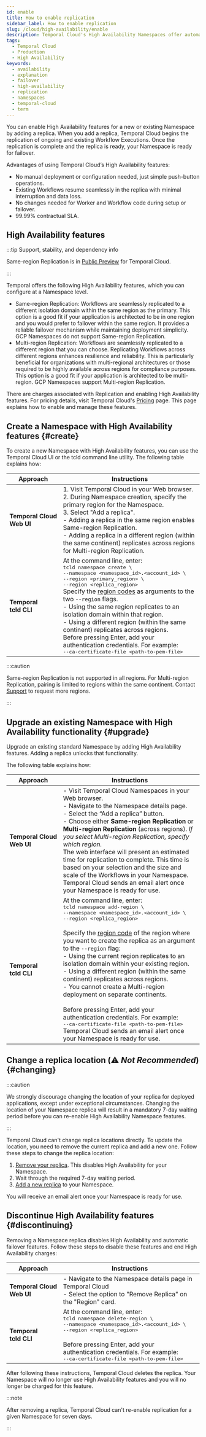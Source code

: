 ```yaml
---
id: enable
title: How to enable replication
sidebar_label: How to enable replication
slug: /cloud/high-availability/enable
description: Temporal Cloud's High Availability Namespaces offer automated failover, synchronized data replication, and high availability for workloads requiring disaster-tolerant deployment and 99.99% uptime.
tags:
  - Temporal Cloud
  - Production
  - High Availability
keywords:
  - availability
  - explanation
  - failover
  - high-availability
  - replication
  - namespaces
  - temporal-cloud
  - term
---
```



You can enable High Availability features for a new or existing Namespace by adding a replica.
When you add a replica, Temporal Cloud begins the replication of ongoing and existing Workflow Executions.
Once the replication is complete and the replica is ready, your Namespace is ready for failover.

Advantages of using Temporal Cloud’s High Availability features:

- No manual deployment or configuration needed, just simple push-button operations.
- Existing Workflows resume seamlessly in the replica with minimal interruption and data loss.
- No changes needed for Worker and Workflow code during setup or failover.
- 99.99% contractual SLA.

## High Availability features

:::tip Support, stability, and dependency info

Same-region Replication is in [Public Preview](/evaluate/development-production-features/release-stages#public-preview) for Temporal Cloud.

:::

Temporal offers the following High Availability features, which you can configure at a Namespace level.

- Same-region Replication: Workflows are seamlessly replicated to a different isolation domain within the same region as the primary.
  This option is a good fit if your application is architected to be in one region and you would prefer to failover within the same region.
  It provides a reliable failover mechanism while maintaining deployment simplicity.
  GCP Namespaces do not support Same-region Replication.
- Multi-region Replication: Workflows are seamlessly replicated to a different region that you can choose.
  Replicating Workflows across different regions enhances resilience and reliability.
  This is particularly beneficial for organizations with multi-regional architectures or those required to be highly available across regions for compliance purposes.
  This option is a good fit if your application is architected to be multi-region.
  GCP Namespaces support Multi-region Replication.

There are charges associated with Replication and enabling High Availability features.
For pricing details, visit Temporal Cloud's [Pricing](/cloud/pricing) page.
This page explains how to enable and manage these features.

## Create a Namespace with High Availability features {#create}

To create a new Namespace with High Availability features, you can use the Temporal Cloud UI or the tcld command line utility.
The following table explains how:

| Approach                                 | Instructions                                                                                                                                                                                                                                                                                                                                                                                                                                                                                                                                                                                                                                                                                                                                                           |
| ---------------------------------------- | ---------------------------------------------------------------------------------------------------------------------------------------------------------------------------------------------------------------------------------------------------------------------------------------------------------------------------------------------------------------------------------------------------------------------------------------------------------------------------------------------------------------------------------------------------------------------------------------------------------------------------------------------------------------------------------------------------------------------------------------------------------------------- |
| **Temporal&nbsp;Cloud<br />Web&nbsp;UI** | 1. Visit Temporal Cloud in your Web browser. <br /> 2. During Namespace creation, specify the primary region for the Namespace. <br /> 3. Select "Add a replica".<br /> <Spacer width={4} /> - Adding a replica in the same region enables Same-region Replication. <br /> <Spacer width={4} /> - Adding a replica in a different region (within the same continent) replicates across regions for Multi-region Replication.                                                                                                                                                                                                                                                                                                                                           |
| **Temporal<br />tcld&nbsp;CLI**          | At the command line, enter: <br /> <tt>tcld namespace create \ <br /> <Spacer width={4} />--namespace \<namespace_id>.\<account_id> \ <br /><Spacer width={4} />--region \<primary_region> \ <br /> <Spacer width={4} />--region \<replica_region></tt> <br /> Specify the [region codes](/cloud/service-availability) as arguments to the two `--region` flags.<br /> <Spacer width={4} /> - Using the same region replicates to an isolation domain within that region.<br /> <Spacer width={4} /> - Using a different region (within the same continent) replicates across regions. <br />Before pressing Enter, add your authentication credentials. For example: <br /> <tt><Spacer width={4} /><NoBreak>--ca-certificate-file \<path-to-pem-file></NoBreak></tt> |

:::caution

Same-region Replication is not supported in all regions.
For Multi-region Replication, pairing is limited to regions within the same continent.
Contact [Support](https://support.temporal.io) to request more regions.

:::

## Upgrade an existing Namespace with High Availability functionality {#upgrade}

Upgrade an existing standard Namespace by adding High Availability features.
Adding a replica unlocks that functionality.

The following table explains how:

| Approach                                 | Instructions                                                                                                                                                                                                                                                                                                                                                                                                                                                                                                                                                                                                                                                                                                                                                                                                                                                                                                                                                          |
| ---------------------------------------- | --------------------------------------------------------------------------------------------------------------------------------------------------------------------------------------------------------------------------------------------------------------------------------------------------------------------------------------------------------------------------------------------------------------------------------------------------------------------------------------------------------------------------------------------------------------------------------------------------------------------------------------------------------------------------------------------------------------------------------------------------------------------------------------------------------------------------------------------------------------------------------------------------------------------------------------------------------------------- |
| **Temporal&nbsp;Cloud<br />Web&nbsp;UI** | - Visit Temporal Cloud Namespaces in your Web browser. <br /> - Navigate to the Namespace details page.<br /> - Select the “Add a replica” button. <br /> - Choose either **Same-region Replication** or **Multi-region Replication** (across regions). _If you select Multi-region Replication, specify which region._ <br /> The web interface will present an estimated time for replication to complete. This time is based on your selection and the size and scale of the Workflows in your Namespace. Temporal Cloud sends an email alert once your Namespace is ready for use.                                                                                                                                                                                                                                                                                                                                                                                |
| **Temporal<br />tcld&nbsp;CLI**          | At the command line, enter: <br /> <tt>tcld namespace add-region \ <br /> <Spacer width={4} />--namespace \<namespace_id>.\<account_id> \ <br /><Spacer width={4} />--region \<replica_region></tt> <br /> <br /> Specify the [region code](/cloud/service-availability) of the region where you want to create the replica as an argument to the `--region` flag:<br /><Spacer width={4} />- Using the current region replicates to an isolation domain within your existing region.<br /><Spacer width={4} />- Using a different region (within the same continent) replicates across regions.<br /><Spacer width={4} />- You cannot create a Multi-region deployment on separate continents.<br /><br />Before pressing Enter, add your authentication credentials. For example: <br /> <tt><Spacer width={4} /><NoBreak>--ca-certificate-file \<path-to-pem-file></NoBreak></tt> <br /> Temporal Cloud sends an email alert once your Namespace is ready for use. |

## Change a replica location (⚠️ _Not Recommended_) {#changing}

:::caution

We strongly discourage changing the location of your replica for deployed applications, except under exceptional circumstances.
Changing the location of your Namespace replica will result in a mandatory 7-day waiting period before you can re-enable High Availability Namespace features.

:::

Temporal Cloud can't change replica locations directly.
To update the location, you need to remove the current replica and add a new one.
Follow these steps to change the replica location:

1. [Remove your replica](#discontinuing).
   This disables High Availability for your Namespace.
2. Wait through the required 7-day waiting period.
3. [Add a new replica](#upgrade) to your Namespace.

You will receive an email alert once your Namespace is ready for use.

## Discontinue High Availability features {#discontinuing}

Removing a Namespace replica disables High Availability and automatic failover features.
Follow these steps to disable these features and end High Availability charges:

| Approach                                 | Instructions                                                                                                                                                                                                                                                                                                                                                                                  |
| ---------------------------------------- | --------------------------------------------------------------------------------------------------------------------------------------------------------------------------------------------------------------------------------------------------------------------------------------------------------------------------------------------------------------------------------------------- |
| **Temporal&nbsp;Cloud<br />Web&nbsp;UI** | - Navigate to the Namespace details page in Temporal Cloud <br /> - Select the option to "Remove Replica" on the "Region" card.                                                                                                                                                                                                                                                               |
| **Temporal<br />tcld&nbsp;CLI**          | At the command line, enter: <br /> <tt>tcld namespace delete-region \ <br /> <Spacer width={4} />--namespace \<namespace_id>.\<account_id> \ <br /><Spacer width={4} />--region \<replica_region></tt> <br /><br /> Before pressing Enter, add your authentication credentials. For example: <br /> <tt><Spacer width={4} /><NoBreak>--ca-certificate-file \<path-to-pem-file></NoBreak></tt> |

After following these instructions, Temporal Cloud deletes the replica.
Your Namespace will no longer use High Availability features and you will no longer be charged for this feature.

:::note

After removing a replica, Temporal Cloud can't re-enable replication for a given Namespace for seven days.

:::
